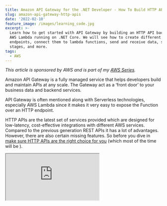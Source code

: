 ```yaml
---
title: Amazon API Gateway for the .NET Developer - How To Build HTTP APIs
slug: amazon-api-gateway-http-apis
date: '2022-02-10'
feature_image: /images/learning_code.jpg
excerpt: >-
  Learn how to get started with API Gateway by building an HTTP API backed by
  AWS Lambda running on .NET Core. We will see how to create different HTTP
  endpoints, connect them to lambda functions, send and receive data, set up
  stages, and more.
tags:
  - AWS
---
```

_This article is sponsored by AWS and is part of my [AWS Series](/tag/aws/)._

Amazon API Gateway is a fully managed service that helps developers build and maintain APIs at any scale. The Gateway act as a ‘front door’ to your business data and backend services.

API Gateway is often mentioned along with Serverless technologies, especially AWS Lambda since it makes it very easy to expose the Function over an HTTP endpoint.

HTTP APIs are the latest set of services provided which are designed for low-latency, cost-effective integrations with different AWS services. Compared to the previous generation REST APIs it has a lot of advantages. However, there are also certain missing features. So before you dive in [make sure HTTP APIs are the right choice for you](https://docs.aws.amazon.com/apigateway/latest/developerguide/http-api-vs-rest.html) (which most of the time will be ).

<iframe src="https://www.youtube.com/embed/43DQm2ObWSU" />

In this post, let’s learn how to set up an HTTP API in Amazon API Gateway connect it to an AWS Lambda Function built on .NET Core. We will explore the different commonly required features that you are used to when building APIs.

## Creating API Gateway

First, head over to the AWS Portal under Amazon API Gateway to create a new HTTP API.

![Add new HTTP API from AWS Console under Amazon API Gateway](/images/api-gateway-aws-console-create-http-api.jpg)

Add new HTTP API from AWS Console under Amazon API Gateway (aws-console-api-gateway-create-http-api.jpg)

Give an API name of your choice. I’ll choose `youtube-demo`. Skip through the Routes and Stages for now, and we will add them in soon. Once you click ‘Review and Create’, a new API Gateway Endpoint is created, with a default stage (`$default`). The default stage also has an associated Invoke URL that is assigned.

To set up Routes, we first need backend services to which we can integrate them. So let’s get started building some backend services to provide us with data.

## Backend Services - AWS Lambda

API Gateways support multiple integration types that can serve the data. Below are the ones supported at the time of writing this article.

![Supported Integration types when building HTTP APIs on Amazon API Gateway](/images/api-gateway-http-api-supported-integrations.jpg)

Supported Integration types when building HTTP APIs on Amazon API Gateway (api-gateway-http-api-supported-integrations.jpg)

For this example, we will integrate with AWS Lambda Functions to send and receive data from our API endpoints.

<BlogLink
  href="/blog/aws-lambda-net-core/"
  title="AWS Lambda For The .NET Developer: How To Easily Get Started"
  description="Learn how to get started with AWS Lambda with .NET Core by building out a simple function and deploying to AWS. We will also see how to set up local development environment using the AWS Toolkit."
  authorImage="/images/logo-512x512-24.png"
  authorName="Rahul Nath"
  authorTitle="Rahul Pulikkot Nath"
  featureImage="/images/aws_lambda.jpg"
/>

To quickly create and deploy AWS Lambda Function use the templates provided with the [AWS Toolkit for Visual Studio](https://marketplace.visualstudio.com/items?itemName=AmazonWebServices.AWSToolkitforVisualStudio2022) (Other IDE’s also have their implementation of this toolkit).

Let’s create a new function to return us some `WeatherData` as shown below (it will be familiar if you have played around with [ASP NET Core](https://bit.ly/asp-net-core-series) default templates).

```csharp
public class Function
{
    private static readonly string[] Summaries = new[]
    {
        "Freezing", "Bracing", "Chilly", "Cool", "Mild", "Warm", "Balmy", "Hot", "Sweltering", "Scorching"
    };

    public List<WeatherForecast> FunctionHandler(
                    APIGatewayProxyRequest input, ILambdaContext context)
    {
        Console.WriteLine(JsonSerializer.Serialize(input));
       
        var rng = new Random();
        return Enumerable.Range(1, 5).Select(index => new WeatherForecast
        {
            City = $"{cityName}-test",
            Date = DateTime.Now.AddDays(index),
            TemperatureC = rng.Next(-20, 55),
            Summary = Summaries[rng.Next(Summaries.Length)]
        })
        .ToList();
    }
}

```

Since this function takes in input from API Gateway, it uses `APIGatewayProxyRequest` from the _Amazon.Lambda.APIGatewayEvents_ [nuget package.](https://www.nuget.org/packages/Amazon.Lambda.APIGatewayEvents/) You can run the Function code locally using Mock Lambda Test Tool [AWS Lambda](/blog/aws-lambda-net-core/)

To quickly deploy this function to our AWS account, use the ‘Publish To AWS Lambda..' option from right-clicking the project in Visual Studio. The AWS Toolkit provides this option. _In a real-world application, you can set up a build-deploy pipeline to automatically deploy any time a change is made to your source code repository._

![Publish Lambda from Visual Studio](/images/api-gateway-http-api-lambda-backend-publish.jpg)

Once deployed to the AWS account, we can use this Function to serve our API Gateway endpoint.

## Routes and Integration

[Routes](https://docs.aws.amazon.com/apigateway/latest/developerguide/http-api-develop-routes.html) direct API requests to backend resources.

It consists of the HTTP Method and the resource path. This combination is used to map what backend service or integration the route gets matched to. The HTTP method is any HTTP verb or _ANY,_ which matches all methods.

You can also add in _$default_ route, which acts as a fallback route for requests that don’t match any other requests.

### GET Endpoint

To create our first GET endpoint, choose Create and enter the route details under Routes in the AWS Console. Below I am creating a `GET /weather-forecast` route.

![Create a new route in API Gateway for HTTP API](/images/api-gateway-http-api-create-route.jpg)

**Create and Attach Integration**

We can create and attach a back-end integration for this route. You can either navigate to the route from the Routes or Integrations menu option under the sidebar.

![Create a Lambda integration for HTTP API Route](/images/api-gateway-http-api-create-lambda-integration.jpg)

Choose the Lambda function we deployed earlier. Click Create and it will create the integration and add relevant permissions for the API Gateway to invoke the AWS Lambda Function.

The API is all set up. Navigate to `/weather-forecast` on the base URL to the API, and it will show the weather data response from our lambda function.

### Query Parameters

As with any other URLs, we can pass in parameters to the API in the URL as query parameters. These are passed on to the backend integration.

In the case of lambda integration, we can retrieve the query parameters from `QueryStringParameters` property in the `APIGatewayProxyRequest` instance.

I’ve updated the function handler to retrieve the `cityName`. If passed in as part of the query, it returns the weather data for that city.

```csharp
public List<WeatherForecast> FunctionHandler(APIGatewayProxyRequest input, ILambdaContext context)
{
    Console.WriteLine(JsonSerializer.Serialize(input));
    string cityName = null;
    input.QueryStringParameters?.TryGetValue("cityName", out cityName);
    cityName = cityName ?? "Brisbane";

    var rng = new Random();
    return Enumerable.Range(1, 5).Select(index => new WeatherForecast
    {
        City = cityName,
        Date = DateTime.Now.AddDays(index),
        TemperatureC = rng.Next(-20, 55),
        Summary = Summaries[rng.Next(Summaries.Length)]
    })
    .ToList();
}

```

Once deployed to AWS Function, you can pass in the city name parameter along with the API Request → `GET /weather-forecast?cityName=Sydney`

### Path Parameters & Parameter Mapping

Similar to query parameters, we can also define Path Parameters when defining API Gateway Route URLs. For example, we can embed in the `cityName` as part of the URL path when creating the route endpoint.

E.g. if the URL Route is `GET /weather-forecast/{cityName}`, we need to enforce that the `cityName` is passed when invoking the URL, and it’s no longer optional. Only when provided, will it map to the appropriate backend integration.

Path parameters are available from the `PathParameters` property in the `APIGatewayProxyRequest` instance.

With the currently deployed code we have in AWS Lambda, it will be broken if we switch to path parameters. We have to update the code to look in the `PathParameters` property instead of `QueryStringParameters`. However, we can also do parameter mapping in API Gateway to map the path parameter as a query string parameter (and also a lot more).

Parameter mapping can transform requests before being sent to back-end integrations or modify responses before being sent back to the requesting client.

To map the query string parameter from the path parameter,

![Manage existing integration to add parameter mapping.](/images/api-gateway-http-api-edit-integrations-parameter-mapping.jpg)

Add a new parameter mapping for All incoming requests. The mapping appends a new query string parameter (cityName) and sets it to the value from the path parameter with the name cityName.

![Set up request mapping to map query parameter to a path parameter.](/images/api-gateway-http-api-parameter-mapping.jpg)

With this mapping in place, even with the existing function code looking at `QueryStringParameters` it will work if we use path parameters in the URL. The API Gateway, when it sees the request, will modify it to add in the query parameter, set it to the value from the path parameter, and send it to the Lambda integration.

### POST Endpoint

To create a `POST /weather-forecast/{cityName}` , add a new Route with method type as POST and specify the endpoint path very similar to how we create the GET endpoint.

We will need to publish a new lambda function for the backend service. Below I have the sample code for the POST endpoint.

It retrieves the `cityName` from the _PathParameters_ property and sets it on the WeatherForecast object in the request body. In a real-world application, you would be saving this data to a database, raising events, etc.

```csharp
public APIGatewayProxyResponse FunctionHandlerPost(
    APIGatewayProxyRequest input, ILambdaContext context)
{
    var data = JsonSerializer.Deserialize<WeatherForecast>(input.Body);

    string cityName = "Brisbane";
    input.PathParameters?.TryGetValue("cityName", out cityName);

    data.City = cityName;
    return new APIGatewayProxyResponse()
    {
        Body = JsonSerializer.Serialize(data),
        StatusCode = (int)HttpStatusCode.OK
    };
}

```

If you are using Publish from Visual Studio, make sure to update the function name and also the Handler function in the publish options dialog.

Once successfully published, we can create and set up a new lambda integration for the new route, as shown below.

![Setting up Lambda integration for POST endpoint](/images/api-gateway-http-api-create-lambda-integration-post.jpg)

Setting up Lambda integration for POST endpoint api-gateway-http-api-create-lambda-integration-post.jpg

Once set up, we can successfully send POST requests to the new endpoint and see it in action.

## Stages

Stages in API Gateway are a logical reference to the lifecycle of your API. You can use this to differentiate between different development lifecycle (dev, test, staging, prod, etc.).

When creating the API Gateway, a _$default_ stage is automatically created. This stage is served from the base of the APIs URL. For a new stage, it will have the base URL followed by the stage name - _https://{api\_id}.execute-api.{region}.amazonaws.com/{stageName}_

Under Deploy → Stages, you can create a new stage for the API.

![Create a new Stage in API Gateway](/images/api-gateway-http-api-create-stage.jpg)

Create a new Stage in API Gateway api-gateway-http-api-create-stage.jpg

By default, this maps to the same integrations since we have hard-wired the lambda functions when creating the Routes and the integrations.

### Different Backend Integration Based on Stage

When using Stages, we want our backend services to be different based on the stage - lambda function, database, etc., per environment is mainly preferred.

First, set up another lambda function for the GET endpoint for the test environment → `get-weather-forecast-test` . I have the lambda function for demo purposes, [append ‘-test’ to the cityName](https://rahulpnath.visualstudio.com/DefaultCollection/YouTube%20Samples/_git/api-gateway-lambda?path=/api-gateway-lambda/Function.cs&version=GBmaster&line=40&lineEnd=40&lineStartColumn=17&lineEndColumn=43&lineStyle=plain&_a=contents) when it returns the list of weather data.

To map different lambda functions based on the stage, we first need to create a Stage Variable. It can be done under the Stages, editing a stage, and adding a new variable. Below I’ve added a new variable `env` with the value _‘-test’._

![Add a new Stage variable under the test stage](/images/api-gateway-http-api-stage-variable.jpg)

We can use this new stage variable when defining integration. Edit the existing lambda integration, and instead of explicitly selecting the lambda function from the drop-down, we can specify the ARN to the lambda. We can use the stage variable to build up the lambda function name.

In the below example, I have used the following format to pick the appropriate `get-weather-forecast` lambda function based on the stage.

_arn:aws:lambda:ap-southeast-2:aws-account-id:function:get-weather-forecast${stageVariables.env}_

In our example, since we have the `env` variable set to ‘_\-test_’ for the test stage, it will pick up the _get-weather-forecast-dev_ lambda function for that stage. Since there is no _env_ variable for the default stage, it will pick up the _get-weather-forecast_ lambda.

![Use stage variables when specifying lambda integration for AWS API Gateway route integration.](/images/api-gateway-http-api-lambda-integration-stage-specific.jpg)

With the lambda function automatically determined based on the stage, we need to give the API Gateway the appropriate permissions to Invoke the lambda function. Since the lambda functions are not explicitly assigned, we must manually set this permission in the Lambda.

Navigate to the Lambda function; choose Add Permission under Configuration → Permissions → Resource-Based Policy → Policy statement. To give access to API Gateway, select _AWS Service_ and select Gateway API. Give a unique StatementId and specify the Source ARN and the Action.

The Source ARN needs the API Gateway endpoint details that will be accessing this lambda function. Based on the stage and the Action type, you can specify it as below.

_arn:aws:execute-api:ap-southeast-2:AWS-ACCOUNT-ID:API-ID/_/_/weather-forecast/{cityName}_

The first wildcard \* stands for stage and the second for the HTTP VERB.

![Add Invoke function permissions to the AWS Lambda for the API gateway to be able to invoke](/images/api-gateway-http-api-lamba-permissions-add.jpg)

The API Gateway now has the appropriate rights to invoke the Lambda function. If you invoke the URL on the _test stage,_ it will invoke the `get-weather-forecast-test` lambda function after mapping the appropriate stage variable. When _default stage_ is invoked, it will call the `get-weather-forecast` lambda function.

We can successfully switch between the backend services based on the stage it’s deployed to. These backend services can then talk to their instances of databases, storage, and other services.

You can find the [source code for the lambda functions here](https://rahulphttps://rahulpnath.visualstudio.com/YouTube%20Samples/_git/api-gateway-lambda).

Photo by [AltumCode](https://unsplash.com/@altumcode?utm_source=unsplash&utm_medium=referral&utm_content=creditCopyText) on [Unsplash](https://unsplash.com/s/photos/programming?utm_source=unsplash&utm_medium=referral&utm_content=creditCopyText)
